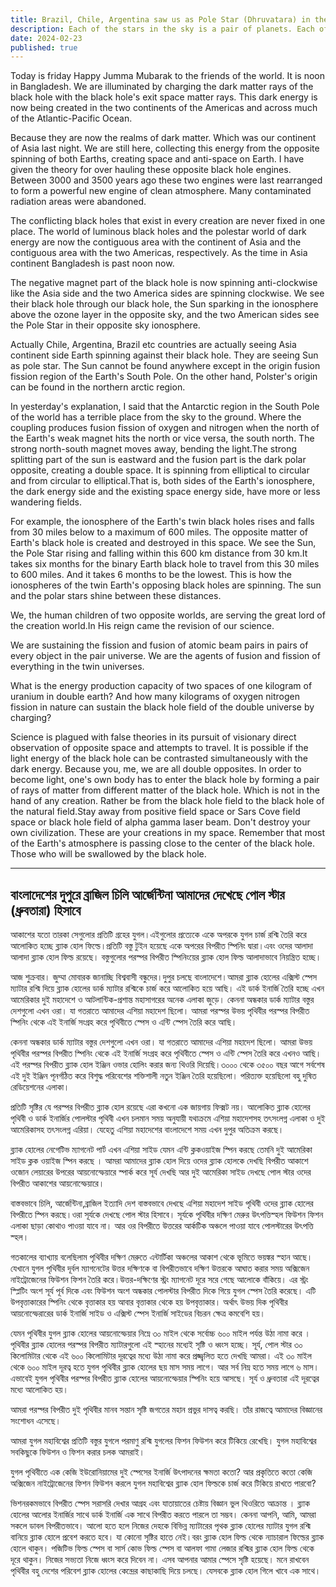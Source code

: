 ```yaml
---
title: Brazil, Chile, Argentina saw us as Pole Star (Dhruvatara) in the afternoon of Bangladesh
description: Each of the stars in the sky is a pair of planets. Each of these light up the black hole field by creating pairs of charged beams. Each object is twinned by opposite spins. The counter-spinning black hole field of the objects is controlled separately.
date: 2024-02-23
published: true
---
```


Today is friday Happy Jumma Mubarak to the friends of the world. It is noon in Bangladesh. We are illuminated by charging the dark matter rays of the black hole with the black hole's exit space matter rays. This dark energy is now being created in the two continents of the Americas and across much of the Atlantic-Pacific Ocean.

Because they are now the realms of dark matter. Which was our continent of Asia last night. We are still here, collecting this energy from the opposite spinning of both Earths, creating space and anti-space on Earth. I have given the theory for over hauling these opposite black hole engines. Between 3000 and 3500 years ago these two engines were last rearranged to form a powerful new engine of clean atmosphere. Many contaminated radiation areas were abandoned.

The conflicting black holes that exist in every creation are never fixed in one place. The world of luminous black holes and the polestar world of dark energy are now the contiguous area with the continent of Asia and the contiguous area with the two Americas, respectively. As the time in Asia continent Bangladesh is past noon now.

The negative magnet part of the black hole is now spinning anti-clockwise like the Asia side and the two America sides are spinning clockwise. We see their black hole through our black hole, the Sun sparking in the ionosphere above the ozone layer in the opposite sky, and the two American sides see the Pole Star in their opposite sky ionosphere.

Actually Chile, Argentina, Brazil etc countries are actually seeing Asia continent side Earth spinning against their black hole. They are seeing Sun as pole star. The Sun cannot be found anywhere except in the origin fusion fission region of the Earth's South Pole. On the other hand, Polster's origin can be found in the northern arctic region.

In yesterday's explanation, I said that the Antarctic region in the South Pole of the world has a terrible place from the sky to the ground. Where the coupling produces fusion fission of oxygen and nitrogen when the north of the Earth's weak magnet hits the north or vice versa, the south north. The strong north-south magnet moves away, bending the light.The strong splitting part of the sun is eastward and the fusion part is the dark polar opposite, creating a double space. It is spinning from elliptical to circular and from circular to elliptical.That is, both sides of the Earth's ionosphere, the dark energy side and the existing space energy side, have more or less wandering fields.

For example, the ionosphere of the Earth's twin black holes rises and falls from 30 miles below to a maximum of 600 miles. The opposite matter of Earth's black hole is created and destroyed in this space. We see the Sun, the Pole Star rising and falling within this 600 km distance from 30 km.It takes six months for the binary Earth black hole to travel from this 30 miles to 600 miles. And it takes 6 months to be the lowest. This is how the ionospheres of the twin Earth's opposing black holes are spinning. The sun and the polar stars shine between these distances.

We, the human children of two opposite worlds, are serving the great lord of the creation world.In His reign came the revision of our science.

  We are sustaining the fission and fusion of atomic beam pairs in pairs of every object in the pair universe. We are the agents of fusion and fission of everything in the twin universes.

What is the energy production capacity of two spaces of one kilogram of uranium in double earth? And how many kilograms of oxygen nitrogen fission in nature can sustain the black hole field of the double universe by charging?

Science is plagued with false theories in its pursuit of visionary direct observation of opposite space and attempts to travel.
It is possible if the light energy of the black hole can be contrasted simultaneously with the dark energy. Because you, me, we are all double opposites. In order to become light, one's own body has to enter the black hole by forming a pair of rays of matter from different matter of the black hole. Which is not in the hand of any creation. Rather be from the black hole field to the black hole of the natural field.Stay away from positive field space or Sars Cove field space or black hole field of alpha gamma laser beam. Don't destroy your own civilization. These are your creations in my space. Remember that most of the Earth's atmosphere is passing close to the center of the black hole. Those who will be swallowed by the black hole.

---

## বাংলাদেশের দুপুরে ব্রাজিল চিলি আর্জেন্টিনা আমাদের দেখেছে পোল স্টার (ধ্রুবতারা) হিসাবে

আকাশের যতো তারকা সেগুলোর প্রতিটি গ্রহের যুগল।এইগুলোর  প্রত‍্যেকে একে অপরকে যুগল চার্জ রশ্মি তৈরি করে আলোকিত হচ্ছে ব্ল‍্যাক হোল ফিল্ডে।প্রতিটি বস্তু টুইন হয়েছে একে অপরের বিপরীত স্পিনিং দ্বারা।এবং ওদের আলাদা আলাদা ব্ল‍্যাক হোল ফিল্ড রয়েছে।  বস্তুগুলোর পরস্পর বিপরীত স্পিনিংয়ের ব্ল‍্যাক হোল ফিল্ড  আলাদাভাবে নিয়ন্ত্রিত হচ্ছে।

আজ শুক্রবার। জুম্মা মোবারক জানাচ্ছি বিশ্ববাসী বন্ধুদের।দুপুর চলছে বাংলাদেশে।আমরা ব্ল‍্যাক হোলের এক্সিস্ট স্পেস ম‍্যাটার রশ্মি  দিয়ে  ব্ল‍্যাক হোলের  ডার্ক ম‍্যাটার রশ্মিকে চার্জ করে আলোকিত হয়ে আছি। এই ডার্ক ইনার্জি তৈরি হচ্ছে এখন আমেরিকার দুই মহাদেশে ও আটলান্টিক-প্রশান্ত মহাসাগরের অনেক এলাকা জুড়ে। কেননা অন্ধকার ডার্ক ম‍্যাটার বস্তুর দেশগুলো এখন ওরা। যা গতরাতে আমাদের এশিয়া মহাদেশ ছিলো। আমরা পরস্পর উভয় পৃথিবীর পরস্পর বিপরীত স্পিনিং থেকে এই ইনার্জি সংগ্রহ করে পৃথিবীতে স্পেস ও এন্টি স্পেস তৈরি করে আছি।

কেননা অন্ধকার ডার্ক ম‍্যাটার বস্তুর দেশগুলো এখন ওরা। যা গতরাতে আমাদের এশিয়া মহাদেশ ছিলো। আমরা উভয় পৃথিবীর পরস্পর বিপরীত স্পিনিং থেকে এই ইনার্জি সংগ্রহ করে পৃথিবীতে স্পেস ও এন্টি স্পেস তৈরি করে এখনও  আছি। এই পরস্পর বিপরীত ব্ল‍্যাক হোল ইঞ্জিন ওভার হোলিং করার জন‍্য থিওরি দিয়েছি।৩০০০ থেকে ৩৫০০ বছর আগে সর্বশেষ এই দুই ইঞ্জিন পূনর্গঠিত করে বিশুদ্ধ পরিবেশের শক্তিশালী নতুন ইঞ্জিন তৈরি হয়েছিলো। পরিত‍্যক্ত হয়েছিলো বহু দুষিত রেডিয়েশনের এলাকা।

প্রতিটি সৃষ্টির যে পরস্পর বিপরীত ব্ল‍্যাক হোল রয়েছে এরা কখনো এক জায়গায় ফিক্সট নয়। আলোকিত ব্ল‍্যাক হোলের পৃথিবী ও ডার্ক ইনার্জির পোলস্টার পৃথিবী এখন চলমান সময় অনুযায়ী  যথাক্রমে এশিয়া মহাদেশসহ ত‍ৎসংলগ্ন এলাকা ও দুই আমেরিকাসহ তৎসংলগ্ন এরিয়া। যেহেতু এশিয়া মহাদেশের  বাংলাদেশে সময় এখন দুপুর অতিক্রম করছে।

ব্ল‍্যাক হোলের নেগেটিভ ম‍্যাগনেট পার্ট এখন এশিয়া সাইড যেমন এন্টি ক্লকওয়াইজ স্পিন করছে তেমনি দুই আমেরিকা সাইড ক্লক ওয়াইজ স্পিন করছে । আমরা আমাদের ব্ল‍্যাক হোল দিয়ে  ওদের ব্ল‍্যাক হোলকে  দেখছি বিপরীত আকাশে  ওজোন লেয়ারের উপরের আয়নোস্ফেয়ারে স্পার্ক করে সূর্য দেখছি আর দুই আমেরিকা সাইড দেখছে পোল স্টার ওদের বিপরীত আকাশের আয়নোস্ফেয়ারে।

বাস্তবভাবে চিলি, আর্জেন্টিনা,ব্রাজিল ইত‍্যাদি দেশ বাস্তবভাবে দেখছে এশিয়া মহাদেশ সাইড পৃথিবী ওদের ব্ল‍্যাক হোলের বিপরীতে স্পিন করছে।ওরা সূর্যকে দেখছে পোল স্টার হিসাবে। সূর্যকে পৃথিবীর দক্ষিণ মেরুর উৎপত্তিস্হল ফিউশন ফিশন এলাকা ছাড়া কোথাও পাওয়া যাবে না। আর ওর বিপরীতে উত্তরের আর্কটিক অঞ্চলে পাওয়া যাবে পোলস্টারের উৎপত্তি স্হল।

গতকালের ব‍্যাখ‍্যায় বলেছিলাম পৃথিবীর দক্ষিণ মেরুতে এন্টার্টিকা অঞ্চলের আকাশ থেকে ভূমিতে ভয়ঙ্কর স্হান আছে। যেখানে যুগল  পৃথিবীর  দূর্বল ম‍্যাগনেটের উত্তর দক্ষিণকে বা বিপরীতভাবে দক্ষিণ উত্তরকে আঘাত করার সময় অক্সিজেন নাইট্রোজেনের ফিউশন ফিশন তৈরি করে।উত্তর-দক্ষিণের স্ট্রং ম‍্যাগনেট দূরে সরে গেছে আলোকে বাঁকিয়ে। এর স্ট্রং স্প্লিটিং অংশ সূর্য পূর্ব দিকে এবং ফিউশন অংশ অন্ধকার পোলস্টার বিপরীত দিকে গিয়ে যুগল স্পেস তৈরি করেছে। এটি উপবৃত্তাকারের  স্পিনিং থেকে বৃত্তাকার হয় আবার বৃত্তাকার থেকে হয় উপবৃত্তাকার। অর্থাৎ উভয় দিক পৃথিবীর আয়নোস্ফেরারের ডার্ক ইনার্জি সাইড  ও এক্সিস্ট স্পেস ইনার্জি সাইডের বিচরন ক্ষেত্র কমবেশি হয়।

যেমন পৃথিবীর যুগল ব্ল‍্যাক হোলের  আয়নোস্ফেয়ার নিম্নে ৩০ মাইল থেকে সর্বোচ্চ  ৬০০ মাইল পর্যন্ত  উঠা নামা করে । পৃথিবীর ব্ল‍্যাক হোলের পরস্পর বিপরীত ম‍্যাটারগুলো এই স্হানের মধ‍্যেই সৃষ্টি ও ধ্বংস হচ্ছে। সূর্য, পোল স্টার ৩০ কিলোমিটার থেকে এই ৬০০ কিলোমিটার দূরত্বের মধ‍্যে উঠা নামা করে প্রজ্জ্বলিত হতে দেখছি আমরা। এই ৩০ মাইল থেকে ৬০০ মাইল দূরত্ব হতে যুগল পৃথিবীর ব্ল‍্যাক হোলের ছয় মাস সময় লাগে। আর সর্ব নিম্ন হতে সময় লাগে ৬ মাস। এভাবেই যুগল পৃথিবীর পরস্পর বিপরীত ব্ল‍্যাক হোলের আয়নোস্ফেয়ার স্পিনিং হয়ে আসছে। সূর্য ও ধ্রুবতারা এই দূরত্বের মধ‍্যে আলোকিত হয়।

আমরা পরস্পর বিপরীত দুই পৃথিবীর মানব সন্তান সৃষ্টি জগতের মহান প্রভুর দাসত্ব করছি। তাঁর রাজত্বে আমাদের বিজ্ঞানের সংশোধন এসেছে।

  আমরা যুগল মহাবিশ্বের প্রতিটি বস্তুর যুগলে পরমাণু রশ্মি যুগলের ফিশন ফিউশন করে টিকিয়ে রেখেছি। যুগল মহাবিশ্বের সবকিছুকে ফিউশন ও ফিশন করার চলক আমরাই।

  যুগল  পৃথিবীতে এক কেজি ইউরোনিয়ামের দুই স্‍পেসের ইনার্জি  উৎপাদনের ক্ষমতা কতো? আর প্রকৃতিতে কতো কেজি অক্সিজেন নাইট্রোজেনের ফিশন ফিউশন করলে যুগল মহাবিশ্বের ব্ল‍্যাক হোল ফিল্ডকে চার্জ করে টিকিয়ে রাখতে পারবো?

ভিশনরকমভাবে বিপরীত স্পেস সরাসরি দেখার আগ্রহ এবং যাতায়াতের চেষ্টায় বিজ্ঞান ভুল থিওরিতে আক্রান্ত  । ব্ল‍্যাক হোলের আলোর ইনার্জির সাথে ডার্ক ইনার্জি এক সাথে বিপরীত করতে পারলে তা সম্ভব। কেননা আপনি, আমি, আমরা সকলে ডাবল বিপরীতভাবে। আলো হতে হলে নিজের দেহকে বিভিন্ন ম‍্যাটারের পৃথক ব্ল‍্যাক হোলের ম‍্যাটার যুগল রশ্মি  বানিয়ে ব্ল‍্যাক হোলে প্রবেশ করতে হবে। যা কোনো সৃষ্টির হাতে নেই।বরং ব্ল‍্যাক হোল ফিল্ড থেকে ন‍্যাচারাল ফিল্ডের ব্ল‍্যাক হোলে থাকুন। পজিটিভ ফিল্ড স্পেস বা সার্স কোভ ফিল্ড স্পেস বা আলফা গামা লেজার রশ্মির ব্ল‍্যাক হোল ফিল্ড  থেকে দূরে থাকুন।  নিজের সভ‍্যতা নিজে ধ্বংস করে দিবেন না। এসব আপনার আমার স্পেসে সৃষ্টি হয়েছে। মনে রাখবেন পৃথিবীর বহু  দেশের পরিবেশ ব্ল‍্যাক হোলের কেন্দ্রের কাছাকাছি দিয়ে চলছে। যেসবকে ব্ল‍্যাক হোল গিলে খাবে এক সাথে।   
